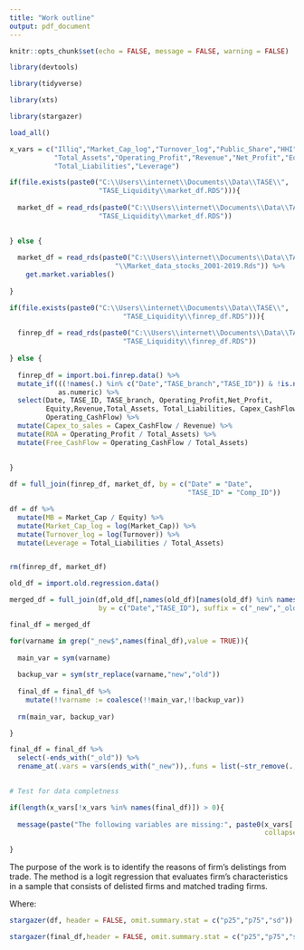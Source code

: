 ```yaml
---
title: "Work outline"
output: pdf_document
---
```


```r

knitr::opts_chunk$set(echo = FALSE, message = FALSE, warning = FALSE)

```


```r

library(devtools)

library(tidyverse)

library(xts)

library(stargazer)

load_all()

```


```r

x_vars = c("Illiq","Market_Cap_log","Turnover_log","Public_Share","HHI","IPO",
           "Total_Assets","Operating_Profit","Revenue","Net_Profit","Equity",
           "Total_Liabilities","Leverage")

```


```r

if(file.exists(paste0("C:\\Users\\internet\\Documents\\Data\\TASE\\",
                      "TASE_Liquidity\\market_df.RDS"))){
  
  market_df = read_rds(paste0("C:\\Users\\internet\\Documents\\Data\\TASE\\",
                      "TASE_Liquidity\\market_df.RDS"))
  

} else {
  
  market_df = read_rds(paste0("C:\\Users\\internet\\Documents\\Data\\TASE\\Market Data",
                          "\\Market_data_stocks_2001-2019.Rds")) %>% 
    get.market.variables()
  
}


```


```r

if(file.exists(paste0("C:\\Users\\internet\\Documents\\Data\\TASE\\",
                            "TASE_Liquidity\\finrep_df.RDS"))){
  
  finrep_df = read_rds(paste0("C:\\Users\\internet\\Documents\\Data\\TASE\\",
                            "TASE_Liquidity\\finrep_df.RDS"))
  
} else {
  
  finrep_df = import.boi.finrep.data() %>% 
  mutate_if(((!names(.) %in% c("Date","TASE_branch","TASE_ID")) & !is.numeric(.)),
            as.numeric) %>% 
  select(Date, TASE_ID, TASE_branch, Operating_Profit,Net_Profit,
         Equity,Revenue,Total_Assets, Total_Liabilities, Capex_CashFlow,
         Operating_CashFlow) %>% 
  mutate(Capex_to_sales = Capex_CashFlow / Revenue) %>% 
  mutate(ROA = Operating_Profit / Total_Assets) %>% 
  mutate(Free_CashFlow = Operating_CashFlow / Total_Assets)
  
  
}

```


```r

df = full_join(finrep_df, market_df, by = c("Date" = "Date",
                                            "TASE_ID" = "Comp_ID"))

df = df %>% 
  mutate(MB = Market_Cap / Equity) %>% 
  mutate(Market_Cap_log = log(Market_Cap)) %>% 
  mutate(Turnover_log = log(Turnover)) %>% 
  mutate(Leverage = Total_Liabilities / Total_Assets)


rm(finrep_df, market_df)

```


```r

old_df = import.old.regression.data()

merged_df = full_join(df,old_df[,names(old_df)[names(old_df) %in% names(df)]],
                      by = c("Date","TASE_ID"), suffix = c("_new","_old")) 

final_df = merged_df

for(varname in grep("_new$",names(final_df),value = TRUE)){
  
  main_var = sym(varname)
  
  backup_var = sym(str_replace(varname,"new","old"))
  
  final_df = final_df %>% 
    mutate(!!varname := coalesce(!!main_var,!!backup_var))
  
  rm(main_var, backup_var)

}

final_df = final_df %>% 
  select(-ends_with("_old")) %>% 
  rename_at(.vars = vars(ends_with("_new")),.funs = list(~str_remove(.,"_new")))
  

# Test for data completness

if(length(x_vars[!x_vars %in% names(final_df)]) > 0){
  
  message(paste("The following variables are missing:", paste0(x_vars[!x_vars %in% names(df)],
                                                               collapse = ",")))
  
}


```


\section{Introduction}

The purpose of the work is to identify the reasons
of firm's delistings from trade. The method is a logit regression that evaluates firm's characteristics in a sample
that consists of delisted firms and matched trading firms.

\section{Empirical specification}

\begin{align*}
	Pr(Delisting)  = \alpha & + \beta_{1} Leverage + \beta_{2} MB  
	                          + \beta_{3} CAPEX  + \beta_{4}ROA\\ 
	                        & + \beta{5} FreeCashFlow 
	                          + \beta_{6} InsiderOwnership \\
                          & + \beta_{7} Size + \beta_{8} TradeVolume 
                            + \beta_{9} Illiqudity
\end{align*}

Where:


\section{Descriptive Stats}

```r

stargazer(df, header = FALSE, omit.summary.stat = c("p25","p75","sd"))

```



```r

stargazer(final_df,header = FALSE, omit.summary.stat = c("p25","p75","sd"))

```



\section{Results}

